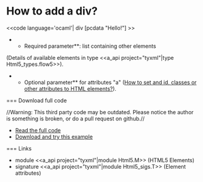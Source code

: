 =How to add a div?=

<<code language='ocaml'|
div [pcdata "Hello!"]
>>

**Required parameter**: list containing other elements
(Details of available elements in type
<<a_api project="tyxml"|type Html5_types.flow5>>).

**Optional parameter** for attributes "a" ([[wiki:manual/how-to-set-and-id-classes-or-other-attributes-to-html-elements|How to set and id, classes or other attributes to HTML elements?]]).

=== Download full code

//Warning: This third party code may be outdated. Please notice the author is something is broken, or do a pull request on github.//

* [[https://github.com/db0company/Ocsigen-Quick-Howto/blob/master/elements/example.eliom|Read the full code]]
* [[https://github.com/db0company/Ocsigen-Quick-Howto|Download and try this example]]

=== Links

* module <<a_api project="tyxml"|module Html5.M>> (HTML5 Elements)
* signature <<a_api project="tyxml"|module Html5_sigs.T>> (Element attributes)
